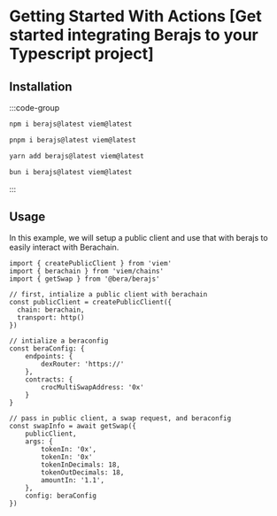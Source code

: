 # Getting Started With Actions [Get started integrating Berajs to your Typescript project]

## Installation

:::code-group

```bash [npm]
npm i berajs@latest viem@latest
```

```bash [pnpm]
pnpm i berajs@latest viem@latest
```

```bash [yarn]
yarn add berajs@latest viem@latest
```

```bash [bun]
bun i berajs@latest viem@latest
```

:::

## Usage
In this example, we will setup a public client and use that with berajs to easily interact with Berachain.

```tsx [app.ts]
import { createPublicClient } from 'viem'
import { berachain } from 'viem/chains'
import { getSwap } from '@bera/berajs'

// first, intialize a public client with berachain
const publicClient = createPublicClient({ 
  chain: berachain,
  transport: http()
})

// intialize a beraconfig
const beraConfig: {
    endpoints: {
        dexRouter: 'https://'
    }, 
    contracts: {
        crocMultiSwapAddress: '0x'
    }
}

// pass in public client, a swap request, and beraconfig
const swapInfo = await getSwap({
    publicClient,
    args: {
        tokenIn: '0x',
        tokenIn: '0x'
        tokenInDecimals: 18,
        tokenOutDecimals: 18,
        amountIn: '1.1',
    },
    config: beraConfig
})
```